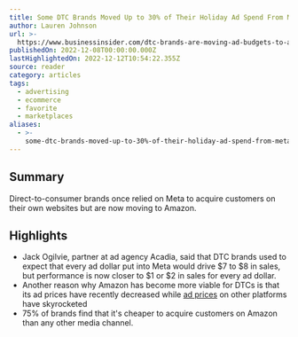 ```yaml
---
title: Some DTC Brands Moved Up to 30% of Their Holiday Ad Spend From Meta to Amazon
author: Lauren Johnson
url: >-
  https://www.businessinsider.com/dtc-brands-are-moving-ad-budgets-to-amazon-2022-12?r=US&IR=T
publishedOn: 2022-12-08T00:00:00.000Z
lastHighlightedOn: 2022-12-12T10:54:22.355Z
source: reader
category: articles
tags:
  - advertising
  - ecommerce
  - favorite
  - marketplaces
aliases:
  - >-
    some-dtc-brands-moved-up-to-30%-of-their-holiday-ad-spend-from-meta-to-amazon
---
```

## Summary

Direct-to-consumer brands once relied on Meta to acquire customers on their own websites but are now moving to Amazon.

## Highlights
- Jack Ogilvie, partner at ad agency Acadia, said that DTC brands used to expect that every ad dollar put into Meta would drive $7 to $8 in sales, but performance is now closer to $1 or $2 in sales for every ad dollar.
- Another reason why Amazon has become more viable for DTCs is that its ad prices have recently decreased while [ad prices](https://www.businessinsider.com/digital-ad-prices-are-skyrocketing-in-2022-2) on other platforms have skyrocketed
- 75% of brands find that it's cheaper to acquire customers on Amazon than any other media channel.
